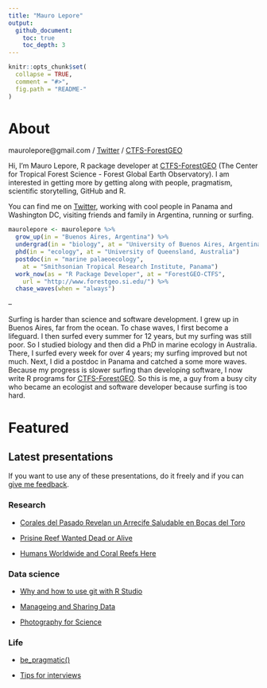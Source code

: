 ```yaml
---
title: "Mauro Lepore"
output:
  github_document:
    toc: true
    toc_depth: 3
---
```


```r
knitr::opts_chunk$set(
  collapse = TRUE,
  comment = "#>",
  fig.path = "README-"
)
```

# About

maurolepore@gmail.com / [Twitter](https://twitter.com/mauro_lepore) / [CTFS-ForestGEO](https://twitter.com/ForestGEO)

Hi, I'm Mauro Lepore, R package developer at [CTFS-ForestGEO](https://twitter.com/ForestGEO) (The Center for Tropical Forest Science - Forest Global Earth Observatory). I am interested in getting more by getting along with people, pragmatism, scientific storytelling, GitHub and R.

You can find me on [Twitter](https://twitter.com/mauro_lepore), working with cool people in Panama and Washington DC, visiting friends and family in Argentina, running or surfing.

```R
maurolepore <- maurolepore %>% 
  grow_up(in = "Buenos Aires, Argentina") %>% 
  undergrad(in = "biology", at = "University of Buenos Aires, Argentina") %>% 
  phd(in = "ecology", at = "University of Queensland, Australia")
  postdoc(in = "marine palaeoecology", 
    at = "Smithsonian Tropical Research Institute, Panama")
  work_now(as = "R Package Developer", at = "ForestGEO-CTFS", 
    url = "http://www.forestgeo.si.edu/") %>% 
  chase_waves(when = "always")
```

-- 

Surfing is harder than science and software development. I grew up in Buenos Aires, far from the ocean. To chase waves, I first become a lifeguard. I then surfed every summer for 12 years, but my surfing was still poor. So I studied biology and then did a PhD in marine ecology in Australia. There, I surfed every week for over 4 years; my surfing improved but not much. Next, I did a postdoc in Panama and catched a some more waves. Because my progress is slower surfing than developing software, I now write R programs for [CTFS-ForestGEO](http://www.forestgeo.si.edu/). So this is me, a guy from a busy city who became an ecologist and software developer because surfing is too hard.

# Featured

## Latest presentations

If you want to use any of these presentations, do it freely and if you can [give me feedback](maurolepore@gmail.com).

### Research

- [Corales del Pasado Revelan un Arrecife Saludable en Bocas del Toro](https://twitter.com/mauro_lepore/status/837833843692474368)

- [Prisine Reef Wanted Dead or Alive](https://www.youtube.com/watch?v=MM29AB-52HY)

- [Humans Worldwide and Coral Reefs Here](http://rpubs.com/maurolepore/gbay)

### Data science

- [Why and how to use git with R Studio](http://rpubs.com/maurolepore/git)

- [Manageing and Sharing Data](http://rpubs.com/maurolepore/share)

- [Photography for Science](http://rpubs.com/maurolepore/photo4science)

### Life

- [be_pragmatic()](https://bookdown.org/maurolepore/pragmatic)

- [Tips for interviews](https://bookdown.org/maurolepore/interview)
